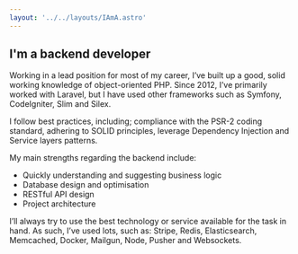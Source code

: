 ```yaml
---
layout: '../../layouts/IAmA.astro'
---
```


## I'm a backend developer

Working in a lead position for most of my <CodingFor /> career, I’ve built up a good,
solid working knowledge of object-oriented PHP. Since 2012, I’ve primarily worked
with Laravel, but I have used other frameworks such as Symfony, CodeIgniter, Slim and Silex.

I follow best practices, including; compliance with the PSR-2 coding standard,
adhering to SOLID principles, leverage Dependency Injection and Service layers
patterns.

My main strengths regarding the backend include:

- Quickly understanding and suggesting business logic
- Database design and optimisation
- RESTful API design
- Project architecture

I’ll always try to use the best technology or service available for the task in hand. As such, I’ve used lots, such as: Stripe, Redis, Elasticsearch, Memcached, Docker, Mailgun, Node, Pusher and Websockets.
